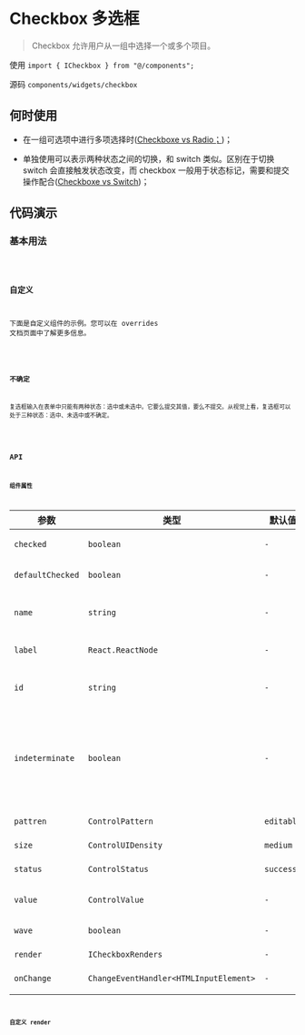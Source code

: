
# Checkbox 多选框

> Checkbox 允许用户从一组中选择一个或多个项目。

使用 `import { ICheckbox } from "@/components";`

源码 `components/widgets/checkbox`

## 何时使用

* 在一组可选项中进行多项选择时([Checkboxe vs Radio；](https://www.nngroup.com/articles/checkboxes-vs-radio-buttons))；

* 单独使用可以表示两种状态之间的切换，和 switch 类似。区别在于切换 switch 会直接触发状态改变，而 checkbox 一般用于状态标记，需要和提交操作配合([Checkboxe vs Switch](https://uxplanet.org/checkbox-vs-toggle-switch-7fc6e83f10b8))；

## 代码演示
   
### 基本用法

<code src='./demos/basic' />

### 自定义

下面是自定义组件的示例。您可以在 overrides 文档页面中了解更多信息。

<code src='./demos/custom' />

### 不确定

复选框输入在表单中只能有两种状态：选中或未选中。它要么提交其值，要么不提交。从视觉上看，复选框可以处于三种状态：选中、未选中或不确定。

<code src='./demos/indeterminate' />

## API

### 组件属性

| 参数 | 类型 | 默认值 | 描述 |
| ---------------- | -------------------------------------- | ------------ | ------------ |
| `checked`        | `boolean`                              | `-`          | 控制控件当前是否选中。|
| `defaultChecked` | `boolean`                              | `-`          | 控件是否默认选中。|
| `name`           | `string`                               | `-`          | 控制控件 input 元素的 name 属性。|
| `label`          | `React.ReactNode`                      | `-`          | 控制控件文本内容。|
| `id`             | `string`                               | `-`          | 控制控件 input 元素的 id 属性。|
| `indeterminate`  | `boolean`                              | `-`          | 如果为 true ，则组件显示为不确定。由于兼容性问题这里没有控制 input 的 indeterminate属性。|
| `pattren`        | `ControlPattern`                       | `editable`   | 设置控件的交互方式。|
| `size`           | `ControlUIDensity`                        | `medium`     | 设置控件尺寸。|
| `status`         | `ControlStatus`                      | `success`    | 设置控件的校验状态。|
| `value`          | `ControlValue`                         | `-`          | 控制控件 input 元素的值。|
| `wave`           | `boolean`                              | `-`          | 是否呈现波纹反馈。|
| `render`         | `ICheckboxRenders`                     | `-`          | 自定义控件UI。|
| `onChange`       | `ChangeEventHandler<HTMLInputElement>` | `-`          | 状态更改时触发回调。|

### 自定义 render

<RenderMDX />